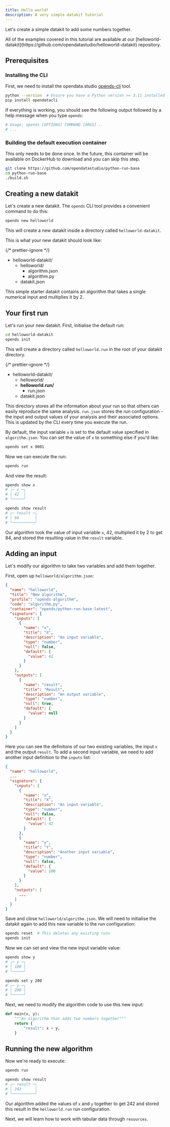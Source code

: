 ```yaml
---
title: Hello world!
description: A very simple datakit tutorial
---
```



Let's create a simple datakit to add some numbers together.

<Aside type="tip">
  All of the examples covered in this tutorial are available at our
  [helloworld-datakit](https://github.com/opendatastudio/helloworld-datakit)
  repository.
</Aside>

## Prerequisites

### Installing the CLI

First, we need to install the opendata.studio
[opends-cli](https://pypi.org/project/opends-cli/) tool.

```bash
python --version  # Ensure you have a Python version >= 3.11 installed
pip install opendatacli
```

If everything is working, you should see the following output followed by a help
message when you type `opends`:

```bash
# Usage: opends [OPTIONS] COMMAND [ARGS]...
# ...
```

### Building the default execution container

This only needs to be done once. In the future, this container will be available
on DockerHub to download and you can skip this step.

```bash
git clone https://github.com/opendatastudio/python-run-base
cd python-run-base
./build.sh
```

## Creating a new datakit

Let's create a new datakit. The `opends` CLI tool provides a convenient command
to do this:

```bash
opends new helloworld
```

This will create a new datakit inside a directory called `helloworld-datakit`.

This is what your new datakit should look like:

{/* prettier-ignore */}
<FileTree>
- helloworld-datakit/
  - helloworld/
    - algorithm.json
    - algorithm.py
  - datakit.json
</FileTree>

This simple starter datakit contains an algorithm that takes a single numerical
input and multiplies it by 2.

## Your first run

Let's run your new datakit. First, initialise the default run:

```bash
cd helloworld-datakit
opends init
```

This will create a directory called `helloworld.run` in the root of your datakit
directory.

{/* prettier-ignore */}
<FileTree>
- helloworld-datakit/
  - helloworld/
  - **helloworld.run/**
    - run.json
  - datakit.json
</FileTree>

This directory stores all the information about your run so that others can
easily reproduce the same analysis. `run.json` stores the run configuration -
the input and output values of your analysis and their associated options. This
is updated by the CLI every time you execute the run.

By default, the input variable `x` is set to the default value specified in
`algorithm.json`. You can set the value of `x` to something else if you'd like:

```bash
opends set x 9001
```

Now we can execute the run:

```bash
opends run
```

And view the result:

```bash
opends show x
# ╭─ x ─╮
# │ 42  │
# ╰─────╯

opends show result
# ╭─ result ─╮
# │ 84       │
# ╰──────────╯
```

Our algorithm took the value of input variable `x`, 42, multiplied it by 2 to
get 84, and stored the resulting value in the `result` variable.

## Adding an input

Let's modify our algorithm to take two variables and add them together.

First, open up `helloworld/algorithm.json`:

```json title="helloworld/algorithm.json" ""name": "x"" ""name": "result""
{
  "name": "helloworld",
  "title": "New algorithm",
  "profile": "opends-algorithm",
  "code": "algorithm.py",
  "container": "opends/python-run-base:latest",
  "signature": {
    "inputs": [
      {
        "name": "x",
        "title": "X",
        "description": "An input variable",
        "type": "number",
        "null": false,
        "default": {
          "value": 42
        }
      }
    ],
    "outputs": [
      {
        "name": "result",
        "title": "Result",
        "description": "An output variable",
        "type": "number",
        "null": true,
        "default": {
          "value": null
        }
      }
    ]
  }
}
```

Here you can see the definitons of our two existing variables, the input `x` and
the output `result`. To add a second input variable, we need to add another
input definition to the `inputs` list:

```json title="helloworld/algorithm.json" ins={16-25}
{
  "name": "helloworld",
  ...
  "signature": {
    "inputs": [
      {
        "name": "x",
        "title": "X",
        "description": "An input variable",
        "type": "number",
        "null": false,
        "default": {
          "value": 42
        }
      },
      {
        "name": "y",
        "title": "Y",
        "description": "Another input variable",
        "type": "number",
        "null": false,
        "default": {
          "value": 100
        }
      }
    ],
    "outputs": [
      ...
    ]
  }
}
```

Save and close `helloworld/algorithm.json`. We will need to initialise the
datakit again to add this new variable to the run configuration:

```bash
opends reset  # This deletes any existing runs
opends init
```

Now we can set and view the new input variable value:

```bash
opends show y
# ╭─ y ─╮
# │ 100 │
# ╰─────╯

opends set y 200
# ╭─ y ─╮
# │ 200 │
# ╰─────╯
```

Next, we need to modify the algorithm code to use this new input:

```python title="helloworld/algorithm.py" ins=", y" ins="x + y"
def main(x, y):
    """An algorithm that adds two numbers together"""
    return {
        "result": x + y,
    }
```

## Running the new algorithm

Now we're ready to execute:

```bash
opends run

opends show result
# ╭─ result ─╮
# │ 242      │
# ╰──────────╯
```

Our algorithm added the values of `x` and `y` together to get 242 and stored
this result in the `helloworld.run` run configuration.

Next, we will learn how to work with tabular data through `resources`.
